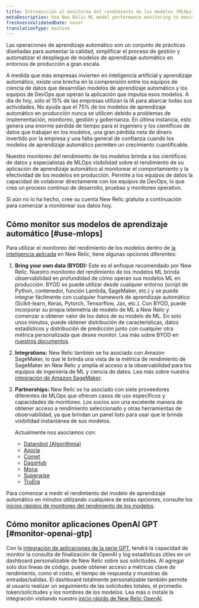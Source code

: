 ```yaml
---
title: Introducción al monitoreo del rendimiento de los modelos (MLOps)
metaDescription: Use New Relic ML model performance monitoring to monitor and observe the performance of your machine learning models.
freshnessValidatedDate: never
translationType: machine
---
```


Las operaciones de aprendizaje automático son un conjunto de prácticas diseñadas para aumentar la calidad, simplificar el proceso de gestión y automatizar el despliegue de modelos de aprendizaje automático en entornos de producción a gran escala.

A medida que más empresas invierten en inteligencia artificial y aprendizaje automático, existe una brecha en la comprensión entre los equipos de ciencia de datos que desarrollan modelos de aprendizaje automático y los equipos de DevOps que operan la aplicación que impulsa esos modelos. A día de hoy, sólo el 15% de las empresas utilizan la IA para abarcar todas sus actividades. No ayuda que el 75% de los modelos de aprendizaje automático en producción nunca se utilicen debido a problemas de implementación, monitoreo, gestión y gobernanza. En última instancia, esto genera una enorme pérdida de tiempo para el ingeniero y los científicos de datos que trabajan en los modelos, una gran pérdida neta de dinero invertido por la empresa y una falta general de confianza cuando los modelos de aprendizaje automático permiten un crecimiento cuantificable.

Nuestro monitoreo del rendimiento de los modelos brinda a los científicos de datos y especialistas de MLOps visibilidad sobre el rendimiento de su aplicación de aprendizaje automático al monitorear el comportamiento y la efectividad de los modelos en producción. Permite a los equipos de datos la capacidad de colaborar directamente con los equipos de DevOps, lo que crea un proceso continuo de desarrollo, pruebas y monitoreo operativo.

Si aún no lo ha hecho, cree su cuenta New Relic gratuita a continuación para comenzar a monitorear sus datos hoy.

<InlineSignup/>

## Cómo monitor sus modelos de aprendizaje automático [#use-mlops]

Para utilizar el monitoreo del rendimiento de los modelos dentro de [la inteligencia aplicada](/docs/alerts-applied-intelligence/new-relic-alerts/get-started/introduction-applied-intelligence/) en New Relic, tiene algunas opciones diferentes:

1. <DoNotTranslate>**Bring your own data (BYOD):**</DoNotTranslate> Este es el enfoque recomendado por New Relic. Nuestro monitoreo del rendimiento de los modelos ML brinda observabilidad en profundidad de cómo operan sus modelos ML en producción. BYOD se puede utilizar desde cualquier entorno (script de Python, contenedor, función Lambda, SageMaker, etc.) y se puede integrar fácilmente con cualquier framework de aprendizaje automático (Scikit-learn, Keras, Pytorch, Tensorflow, Jax, etc.). Con BYOD, puede incorporar su propia telemetría de modelo de ML a New Relic y comenzar a obtener valor de los datos de su modelo de ML. En solo unos minutos, puede obtener distribución de características, datos estadísticos y distribución de predicción junto con cualquier otra métrica personalizada que desee monitor. Lea más sobre BYOD en [nuestros documentos](/docs/alerts-applied-intelligence/mlops/bring-your-own/mlops-byo).

2. <DoNotTranslate>**Integrations:**</DoNotTranslate> New Relic también se ha asociado con Amazon SageMaker, lo que le brinda una vista de la métrica de rendimiento de SageMaker en New Relic y amplía el acceso a la observabilidad para los equipos de ingeniería de ML y ciencia de datos. Lea más sobre nuestra [integración de Amazon SageMaker](/docs/mlops/integrations/aws-sagemaker-mlops-integration/).

3. <DoNotTranslate>**Partnerships:**</DoNotTranslate> New Relic se ha asociado con siete proveedores diferentes de MLOps que ofrecen casos de uso específicos y capacidades de monitoreo. Los socios son una excelente manera de obtener acceso a rendimiento seleccionado <InlinePopover type="dashboards"/>y otras herramientas de observabilidad, ya que brindan un panel listo para usar que le brinda visibilidad instantánea de sus modelos.

   Actualmente nos asociamos con:

   * [Datarobot (Algorithmia)](/docs/alerts-applied-intelligence/mlops/integrations/datarobot-mlops-integration/)
   * [Aporia](/docs/alerts-applied-intelligence/mlops/integrations/aporia-mlops-integration/)
   * [Comet](/docs/alerts-applied-intelligence/mlops/integrations/comet-mlops-integration/)
   * [DagsHub](/docs/alerts-applied-intelligence/mlops/integrations/dagshub-mlops-integration/)
   * [Mona](/docs/alerts-applied-intelligence/mlops/integrations/mona-mlops-integration/)
   * [Superwise](/docs/alerts-applied-intelligence/mlops/integrations/superwise-mlops-integration/)
   * [TruEra](/docs/alerts-applied-intelligence/mlops/integrations/truera-mlops-integration/)

Para comenzar a medir el rendimiento del modelo de aprendizaje automático en minutos utilizando cualquiera de estas opciones, consulte los [inicios rápidos de monitoreo del rendimiento de los modelos](https://newrelic.com/instant-observability/?category=machine-learning-ops).

## Cómo monitor aplicaciones OpenAI GPT [#monitor-openai-gtp]

Con la [integración de aplicaciones de la serie GPT](/docs/mlops/integrations/openai-integration/), tendrá la capacidad de monitor la consulta de finalización de OpenAI y log estadísticas útiles en un dashboard personalizable de New Relic sobre sus solicitudes. Al agregar solo dos líneas de código, puede obtener acceso a métricas clave de rendimiento, como el costo, el tiempo de respuesta y muestras de entradas/salidas. El dashboard totalmente personalizable también permite al usuario realizar un seguimiento de las solicitudes totales, el promedio token/solicitudes y los nombres de los modelos. Lea más o instale la integración visitando nuestro [inicio rápido de New Relic OpenAI](https://newrelic.com/instant-observability/openai).